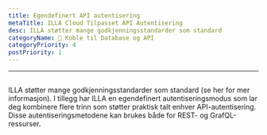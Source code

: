 ```yaml
---
title: Egendefinert API autentisering
metaTitle: ILLA Cloud Tilpasset API Autentisering
desc: ILLA støtter mange godkjenningsstandarder som standard
categoryName: 📲 Koble til Database og API
categoryPriority: 4
postPriority: 1
---
```


* * *

## <h2 hidden>Tilpasset API godkjenning</h2>

ILLA støtter mange godkjenningsstandarder som standard (se her for mer informasjon). 
I tillegg har ILLA en egendefinert autentiseringsmodus som lar deg kombinere flere trinn som støtter praktisk talt enhver API-autentisering. 
Disse autentiseringsmetodene kan brukes både for REST- og GrafQL-ressurser.
